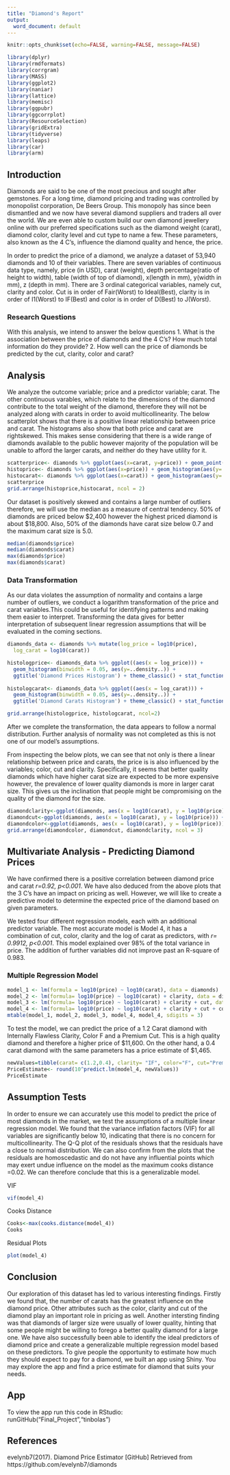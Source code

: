 ---
title: "Diamond's Report"
output:
  word_document: default
---

```{r setup, include=FALSE, echo=FALSE}
knitr::opts_chunk$set(echo=FALSE, warning=FALSE, message=FALSE)
```

```{r}
library(dplyr)
library(rmdformats) 
library(corrgram)
library(MASS)
library(ggplot2)
library(naniar)
library(lattice)
library(memisc)
library(ggpubr)
library(ggcorrplot)
library(ResourceSelection)
library(gridExtra)
library(tidyverse)
library(leaps)
library(car)
library(arm)
```

## Introduction 

Diamonds are said to be one of the most precious and sought after gemstones. For a long time, diamond pricing and trading was controlled by monopolist corporation, De Beers Group. This monopoly has since been dismantled and we now have several diamond suppliers and traders all over the world. We are even able to custom build our own diamond jewellery online with our preferred specifications such as the diamond weight (carat), diamond color, clarity level and cut type to name a few. These parameters, also known as the 4 C's, influence the diamond quality and hence, the price. 

In order to predict the price of a diamond, we analyze a dataset of 53,940 diamonds and 10 of their variables. There are seven variables of continuous data type, namely, price (in USD), carat (weight), depth percentage(ratio of height to width), table (width of top of diamond), x(length in mm), y(width in mm), z (depth in mm). There are 3 ordinal categorical variables, namely cut, clarity and color. Cut is in order of Fair(Worst) to Ideal(Best), clarity is in order of I1(Worst) to IF(Best) and color is in order of D(Best) to J(Worst).

### Research Questions
With this analysis, we intend to answer the below questions
1.	What is the association between the price of diamonds and the 4 C's? How much total information do they provide?
2.	How well can the price of diamonds be predicted by the cut, clarity, color and carat?

## Analysis

We analyze the outcome variable; price and a predictor variable; carat. The other continuous varables, which relate to the dimensions of the diamond contribute to the total weight of the diamond, therefore they will not be analyzed along with carats in order to avoid multicollinearity. The below scatterplot shows that there is a positive linear relationship between price and carat. The histograms also show that both price and carat are rightskewed. This makes sense considering that there is a wide range of diamonds available to the public however majority of the population will be unable to afford the larger carats, and neither do they have utility for it.

```{r, echo=FALSE}
scatterprice<- diamonds %>% ggplot(aes(x=carat, y=price)) + geom_point(color="black") +labs(x="Carat", y="Price($)", title =  "Plot Analysis of Diamond Prices and Carats")+geom_smooth(method= "lm", col= "red")+ylim(0,20000)+theme_classic()+ theme(plot.title = element_text(size = 12, hjust = 0.5))
histoprice<- diamonds %>% ggplot(aes(x=price)) + geom_histogram(aes(y=..density..))+stat_function(fun=dnorm, args = list(mean= mean(diamonds$price), sd=sd(diamonds$price))) +labs(x="Price ($)", y="Diamond Count") +theme_classic()
histocarat<- diamonds %>% ggplot(aes(x=carat)) + geom_histogram(aes(y=..density..))+stat_function(fun=dnorm, args = list(mean= mean(diamonds$carat), sd=sd(diamonds$carat))) +labs(x="Carat", y="Diamond Count")+theme_classic()
scatterprice
grid.arrange(histoprice,histocarat, ncol = 2)
```

Our dataset is positively skewed and contains a large number of outliers therefore, we will use the median as a measure of central tendency. 50% of diamonds are priced below $2,400 however the highest priced diamond is about $18,800. Also, 50% of the diamonds have carat size below 0.7 and the maximum carat size is 5.0. 

```{r, echo=FALSE, include=FALSE}
median(diamonds$price)
median(diamonds$carat)
max(diamonds$price)
max(diamonds$carat)
```


### Data Transformation
As our data violates the assumption of normality and contains a large number of outliers, we conduct a logarithm transformation of the price and carat variables.This could be useful for identifying patterns and making them easier to interpret. Transforming the data gives for better interpretation of subsequent linear regression assumptions that will be evaluated in the coming sections. 

```{r}
diamonds_data <- diamonds %>% mutate(log_price = log10(price),  
  log_carat = log10(carat))

histologprice<- diamonds_data %>% ggplot((aes(x = log_price))) +
  geom_histogram(binwidth = 0.05, aes(y=..density..)) +
  ggtitle('Diamond Prices Histogram') + theme_classic() + stat_function(fun=dnorm, args = list(mean= mean(diamonds_data$log_price), sd=sd(diamonds_data$log_price))) +  labs(x="Log of Price", y="Diamond Count")
  
histologcarat<- diamonds_data %>% ggplot((aes(x = log_carat))) +
  geom_histogram(binwidth = 0.05, aes(y=..density..)) +
  ggtitle('Diamond Carats Histogram') + theme_classic() + stat_function(fun=dnorm, args = list(mean= mean(diamonds_data$log_carat), sd=sd(diamonds_data$log_carat)))  +  labs(x="Log of Carat", y="Diamond Count")

grid.arrange(histologprice, histologcarat, ncol=2)
```

After we complete the transformation, the data appears to follow a normal distribution. Further analysis of normality was not completed as this is not one of our model's assumptions.

From inspecting the below plots, we can see that not only is there a linear relationship between price and carats, the price is is also influenced by the variables; color, cut and clarity. Specifically, it seems that better quality diamonds which have higher carat size are expected to be more expensive however, the prevalence of lower quality diamonds is more in larger carat size. This gives us the inclination that people might be compromising on the quality of the diamond for the size.

```{r}
diamondclarity<-ggplot(diamonds, aes(x = log10(carat), y = log10(price))) + geom_point(alpha = 0.5, size = 1, position = 'jitter', aes(color=clarity)) + labs(x="LogCarat", y="LogPrice($)") + theme_classic()
diamondcut<-ggplot(diamonds, aes(x = log10(carat), y = log10(price))) + geom_point(alpha = 0.5, size = 1, position = 'jitter', aes(color=cut)) + labs(x="LogCarat", y="LogPrice($)") + theme_classic()
diamondcolor<-ggplot(diamonds, aes(x = log10(carat), y = log10(price))) + geom_point(alpha = 0.5, size = 1, position = 'jitter', aes(color=color)) + labs(x="LogCarat", y="LogPrice($)") + theme_classic()
grid.arrange(diamondcolor, diamondcut, diamondclarity, ncol = 3)
```

## Multivariate Analysis - Predicting Diamond Prices
We have confirmed there is a positive correlation between diamond price and carat *r=0.92, p<0.001*. We have also deduced from the above plots that the 3 C's have an impact on pricing as well. However, we will like to create a predictive model to determine the expected price of the diamond based on given parameters.

We tested four different regression models, each with an additional predictor variable. The most accurate model is Model 4, it has a combination of cut, color, clarity and the log of carat as predictors, with *r= 0.9912, p<0.001*. This model explained over 98% of the total variance in price. The addition of further variables did not improve past an R-square of 0.983.

### Multiple Regression Model
```{r}
model_1 <- lm(formula = log10(price) ~ log10(carat), data = diamonds)
model_2 <- lm(formula= log10(price) ~ log10(carat) + clarity, data = diamonds)
model_3 <- lm(formula= log10(price) ~ log10(carat) + clarity + cut, data = diamonds)
model_4 <- lm(formula= log10(price) ~ log10(carat) + clarity + cut + color, data = diamonds)
mtable(model_1, model_2, model_3, model_4, model_4, sdigits = 3)
```

To test the model, we can predict the price of a 1.2 Carat diamond with Internally Flawless Clarity, Color F and a Premium Cut. This is a high quality diamond and therefore a higher price of $11,600. On the other hand, a 0.4 carat diamond with the same parameters has a price estimate of $1,465. 

```{r echo=FALSE}
newValues=tibble(carat= c(1.2,0.4), clarity= "IF", color="F", cut="Premium")
PriceEstimate<- round(10^predict.lm(model_4, newValues))
PriceEstimate
```

## Assumption Tests

In order to ensure we can accurately use this model to predict the price of most diamonds in the market, we test the assumptions of a multiple linear regression model. We found that the variance inflation factors (VIF) for all variables are significantly below 10, indicating that there is no concern for multicollinearity. The Q-Q plot of the residuals shows that the residuals have a close to normal distribution. We can also confirm from the plots that the residuals are homoscedastic and do not have any influential points which may exert undue influence on the model as the maximum cooks distance =0.02. We can therefore conclude that this is a generalizable model. 

VIF
```{r echo=FALSE}
vif(model_4) 
```

Cooks Distance
```{r echo=FALSE}
Cooks<-max(cooks.distance(model_4))
Cooks
```

Residual Plots

```{r echo=FALSE}
plot(model_4) 
```



## Conclusion
Our exploration of this dataset has led to various interesting findings. Firstly we found that, the number of carats has the greatest influence on the diamond price. Other attributes such as the color, clarity and cut of the diamond play an important role in pricing as well. Another intersting finding was that diamonds of larger size were usually of lower quality, hinting that some people might be willing to forego a better quality diamond for a large one. We have also successfully been able to identify the ideal predictors of diamond price and create a generalizable multiple regression model based on these predictors. To give people the opportunity to estimate how much they should expect to pay for a diamond, we built an app using Shiny. You may explore the app and find a price estimate for diamond that suits your needs. 

## App
To view the app run this code in RStudio:
runGitHub("Final_Project","tinbolas")

## References 
evelynb7(2017). Diamond Price Estimator [GitHub]
Retrieved from https://github.com/evelynb7/diamonds

